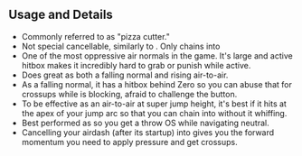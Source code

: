 ## Usage and Details

- Commonly referred to as "pizza cutter."
- Not special cancellable, similarly to <InlineInput text="j.5H" color="red" />. Only chains into <InlineInput text="j.S" color="green" />
- One of the most oppressive air normals in the game. It's large and active hitbox makes it incredibly hard to grab or punish while active.
- Does great as both a falling normal and rising air-to-air.
- As a falling normal, it has a hitbox behind Zero so you can abuse that for crossups while is blocking, afraid to challenge the button.
- To be effective as an air-to-air at super jump height, it's best if it hits at the apex of your jump arc so that
  you can chain into <InlineInput text="j.S" color="green" /> without it whiffing.
- Best performed as <InlineInput text="j.3H" color="red" /> so you get a throw OS while navigating neutral.
- Cancelling your airdash (after its startup) into <InlineInput text="j.2H" color="red" /> gives you the forward momentum you need to apply pressure and get crossups.
